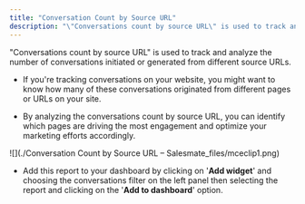 ```yaml
---
title: "Conversation Count by Source URL"
description: "\"Conversations count by source URL\" is used to track and analyze the number of conversations initiated or generated from different source URLs."
---
```


"Conversations count by source URL" is used to track and analyze the number of conversations initiated or generated from different source URLs.


*   If you're tracking conversations on your website, you might want to know how many of these conversations originated from different pages or URLs on your site.

*   By analyzing the conversations count by source URL, you can identify which pages are driving the most engagement and optimize your marketing efforts accordingly.

![](./Conversation Count by Source URL – Salesmate_files/mceclip1.png)


*   Add this report to your dashboard by clicking on '**Add widget**' and choosing the conversations filter on the left panel then selecting the report and clicking on the '**Add to dashboard**' option.
